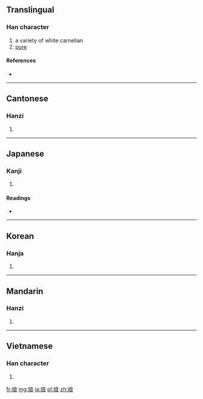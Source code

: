 {{also|瑯}}
==Translingual==

===Han character===
{{Han char|rn=96|rad=玉|as=07|sn=11|four=1313<sub>2</sub>|canj=一土戈日女 (MGIAV)}}

# a variety of white carnelian
# [[pure]]

====References====
* {{Han ref|kx=0733.010|dkj=21013|dj=1144.080|hdz=21118.120|uh=7405|ud=29701|bh=B277|bd=45687}}

----

==Cantonese==

===Hanzi===
{{yue-hanzi|jyut=|y=long4}}

# {{defn|Cantonese|sort=玉07}}

----

==Japanese==

===Kanji===
{{ja-kanji|grade=|rs=玉07}}

# {{defn|Japanese|sort=玉07}}

====Readings====
* {{ja-readings|on=[[ろう]] (rō)|kun=|nanori=}}

----

==Korean==

===Hanja===
{{ko-hanja|hangeul=랑>낭|eumhun=|rv=rang>nang|mr=rang>nang|y=lang>nang}}

# {{defn|Korean|sort=玉07}}

----

==Mandarin==

===Hanzi===
{{cmn-hanzi|pin=[[láng]] ([[lang2]]), [[làng]] ([[lang4]])|wg=lang<sup>2</sup>, lang<sup>4</sup>}}

# {{defn|Mandarin|sort=玉07}}

----

==Vietnamese==

===Han character===
{{vi-hantu|[[lang]]|rs=玉07}}

# {{defn|Vietnamese|sort=玉07}}

[[fr:琅]]
[[mg:琅]]
[[ja:琅]]
[[pl:琅]]
[[zh:琅]]